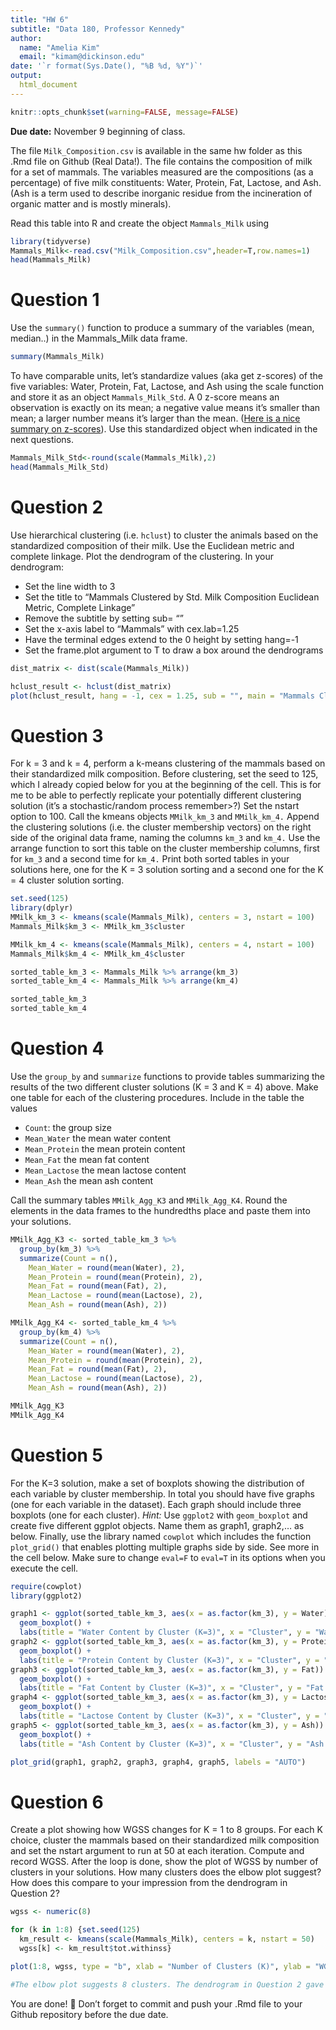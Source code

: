 ```yaml
---
title: "HW 6"
subtitle: "Data 180, Professor Kennedy"
author: 
  name: "Amelia Kim"
  email: "kimam@dickinson.edu"
date: '`r format(Sys.Date(), "%B %d, %Y")`'
output: 
  html_document
---
```


```r
knitr::opts_chunk$set(warning=FALSE, message=FALSE)
```

**Due date:** November 9 beginning of class.


The file `Milk_Composition.csv` is available in the same hw folder as this .Rmd file on Github (Real Data!). The file contains the composition of milk for a set of mammals. The variables measured are the compositions (as a percentage) of five milk constituents: Water, Protein, Fat, Lactose, and Ash. (Ash is a term used to describe inorganic residue from the incineration of organic matter and is mostly minerals).

Read this table into R and create the object `Mammals_Milk` using

```r
library(tidyverse)
Mammals_Milk<-read.csv("Milk_Composition.csv",header=T,row.names=1)
head(Mammals_Milk)
```

# Question 1
Use the `summary()` function to produce a summary of the variables (mean, median..) in the Mammals_Milk data frame.

```r
summary(Mammals_Milk)
```

To have comparable units, let's standardize values (aka get z-scores) of the five variables: Water, Protein, Fat, Lactose, and Ash using the scale function and store it as an object `Mammals_Milk_Std`. A 0 z-score means an observation is exactly on its mean; a negative value means it's smaller than mean; a larger number means it's larger than the mean. ([Here is a nice summary on z-scores](https://www.simplypsychology.org/z-score.html)). Use this standardized object when indicated in the next questions. 

```r
Mammals_Milk_Std<-round(scale(Mammals_Milk),2)
head(Mammals_Milk_Std)
```
# Question 2
Use hierarchical clustering (i.e. `hclust`) to cluster the animals based on the standardized composition of their milk. Use the Euclidean metric and complete linkage. Plot the dendrogram of the clustering. In your dendrogram: 

*	Set the line width to 3
*	Set the title to “Mammals Clustered by Std. Milk Composition \n Euclidean Metric, Complete Linkage”
*	Remove the subtitle by setting sub= ""
*	Set the x-axis label to “Mammals” with cex.lab=1.25
*	Have the terminal edges extend to the 0 height by setting hang=-1
*	Set the frame.plot argument to T to draw a box around the dendrograms

```r
dist_matrix <- dist(scale(Mammals_Milk))

hclust_result <- hclust(dist_matrix)
plot(hclust_result, hang = -1, cex = 1.25, sub = "", main = "Mammals Clustered by Std. Milk Composition \n Euclidean Metric, Complete Linkage", xlab = "Mammals", frame.plot = TRUE, lwd = 3)

```

# Question 3
For k = 3 and k = 4, perform a k-means clustering of the mammals based on their standardized milk composition. Before clustering, set the seed to 125, which I already copied below for you at the beginning of the cell. This is for me to be able to perfectly replicate your potentially different clustering solution (it's a stochastic/random process remember>?) Set the nstart option to 100. Call the kmeans objects `MMilk_km_3` and `MMilk_km_4.` Append the clustering solutions (i.e. the cluster membership vectors) on the right side of the original data frame, naming the columns `km_3` and `km_4.` Use the arrange function to sort this table on the cluster membership columns, first for `km_3` and a second time for `km_4.` Print both sorted tables in your solutions here, one for the K = 3 solution sorting and a second one for the K = 4 cluster solution sorting.

```r
set.seed(125)
library(dplyr)
MMilk_km_3 <- kmeans(scale(Mammals_Milk), centers = 3, nstart = 100)
Mammals_Milk$km_3 <- MMilk_km_3$cluster

MMilk_km_4 <- kmeans(scale(Mammals_Milk), centers = 4, nstart = 100)
Mammals_Milk$km_4 <- MMilk_km_4$cluster

sorted_table_km_3 <- Mammals_Milk %>% arrange(km_3)
sorted_table_km_4 <- Mammals_Milk %>% arrange(km_4)

sorted_table_km_3
sorted_table_km_4

```

# Question 4
Use the `group_by` and `summarize` functions to provide tables summarizing the results of the two different cluster solutions (K = 3 and K = 4) above. Make one table for each of the clustering procedures. Include in the table the values

*	`Count`: the group size
*	`Mean_Water` the mean water content
*	`Mean_Protein` the mean protein content
*	`Mean_Fat` the mean fat content
*	`Mean_Lactose` the mean lactose content
*	`Mean_Ash` the mean ash content

Call the summary tables `MMilk_Agg_K3` and `MMilk_Agg_K4`. Round the elements in the data frames to the hundredths place and paste them into your solutions.

```r
MMilk_Agg_K3 <- sorted_table_km_3 %>%
  group_by(km_3) %>%
  summarize(Count = n(),
    Mean_Water = round(mean(Water), 2),
    Mean_Protein = round(mean(Protein), 2),
    Mean_Fat = round(mean(Fat), 2),
    Mean_Lactose = round(mean(Lactose), 2),
    Mean_Ash = round(mean(Ash), 2))

MMilk_Agg_K4 <- sorted_table_km_4 %>%
  group_by(km_4) %>%
  summarize(Count = n(),
    Mean_Water = round(mean(Water), 2),
    Mean_Protein = round(mean(Protein), 2),
    Mean_Fat = round(mean(Fat), 2),
    Mean_Lactose = round(mean(Lactose), 2),
    Mean_Ash = round(mean(Ash), 2))

MMilk_Agg_K3
MMilk_Agg_K4
```
# Question 5
For the K=3 solution, make a set of boxplots showing the distribution of each variable by cluster membership. In total you should have five graphs (one for each variable in the dataset). Each graph should include three boxplots (one for each cluster). *Hint:* Use `ggplot2` with `geom_boxplot` and create five different ggplot objects. Name them as graph1, graph2,... as below. Finally, use the library named `cowplot` which includes the function `plot_grid()` that enables plotting multiple graphs side by side. See more in the cell below. Make sure to change `eval=F` to `eval=T` in its options when you execute the cell.

```r
require(cowplot)
library(ggplot2)

graph1 <- ggplot(sorted_table_km_3, aes(x = as.factor(km_3), y = Water)) +
  geom_boxplot() +
  labs(title = "Water Content by Cluster (K=3)", x = "Cluster", y = "Water Content")
graph2 <- ggplot(sorted_table_km_3, aes(x = as.factor(km_3), y = Protein)) +
  geom_boxplot() +
  labs(title = "Protein Content by Cluster (K=3)", x = "Cluster", y = "Protein Content")
graph3 <- ggplot(sorted_table_km_3, aes(x = as.factor(km_3), y = Fat)) +
  geom_boxplot() +
  labs(title = "Fat Content by Cluster (K=3)", x = "Cluster", y = "Fat Content")
graph4 <- ggplot(sorted_table_km_3, aes(x = as.factor(km_3), y = Lactose)) +
  geom_boxplot() +
  labs(title = "Lactose Content by Cluster (K=3)", x = "Cluster", y = "Lactose Content")
graph5 <- ggplot(sorted_table_km_3, aes(x = as.factor(km_3), y = Ash)) +
  geom_boxplot() +
  labs(title = "Ash Content by Cluster (K=3)", x = "Cluster", y = "Ash Content")

plot_grid(graph1, graph2, graph3, graph4, graph5, labels = "AUTO")
```

# Question 6
Create a plot showing how WGSS changes for K = 1 to 8 groups. For each K choice, cluster the mammals based on their standardized milk composition and set the nstart argument to run at 50 at each iteration. Compute and record WGSS. After the loop is done, show the plot of WGSS by number of clusters in your solutions. How many clusters does the elbow plot suggest? How does this compare to your impression from the dendrogram in Question 2?

```r
wgss <- numeric(8)

for (k in 1:8) {set.seed(125)
  km_result <- kmeans(scale(Mammals_Milk), centers = k, nstart = 50)
  wgss[k] <- km_result$tot.withinss}

plot(1:8, wgss, type = "b", xlab = "Number of Clusters (K)", ylab = "WGSS", main = "WGSS by Number of Clusters")

#The elbow plot suggests 8 clusters. The dendrogram in Question 2 gave me the impression that there were more than 8 clusters.
```


You are done! 🏁 Don't forget to commit and push your .Rmd file to your Github repository before the due date.


